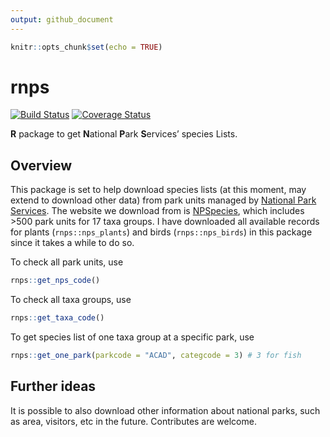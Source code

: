 ```yaml
---
output: github_document
---
```


```r
knitr::opts_chunk$set(echo = TRUE)
```

# rnps

[![Build Status](https://travis-ci.org/daijiang/rnps.svg?branch=master)](https://travis-ci.org/daijiang/rnps) [![Coverage Status](https://img.shields.io/codecov/c/github/daijiang/rnps/master.svg)](https://codecov.io/github/daijiang/rnps?branch=master)


**R** package to get **N**ational **P**ark **S**ervices' species Lists.

## Overview

This package is set to help download species lists (at this moment, may extend to download other data) from park units managed by [National Park Services](https://www.nps.gov). The website we download from is [NPSpecies](https://irma.nps.gov/NPSpecies/Search/SpeciesList), which includes >500 park units for 17 taxa groups. I have downloaded all available records for plants (`rnps::nps_plants`) and birds (`rnps::nps_birds`) in this package since it takes a while to do so.

To check all park units, use 

```r
rnps::get_nps_code()
```

To check all taxa groups, use

```r
rnps::get_taxa_code()
```

To get species list of one taxa group at a specific park, use 

```r
rnps::get_one_park(parkcode = "ACAD", categcode = 3) # 3 for fish
```

## Further ideas

It is possible to also download other information about national parks, such as area, visitors, etc in the future. Contributes are welcome.
